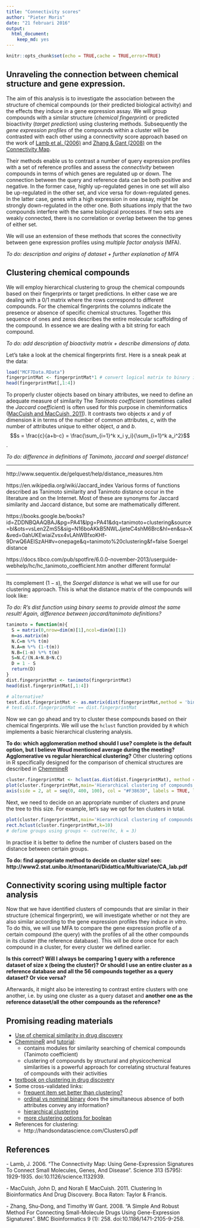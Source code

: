 ```yaml
---
title: "Connectivity scores"
author: "Pieter Moris"
date: "21 februari 2016"
output: 
  html_document:
    keep_md: yes
---
```


```r
knitr::opts_chunk$set(echo = TRUE,cache = TRUE,error=TRUE)
```

## Unraveling the connection between chemical structure and gene expression.

The aim of this analysis is to investigate the association between the structure of chemical compounds (or their predicted biological activity) and the effects they induce in a gene expression assay. We will group compounds with a similar structure (*chemical fingerprint*) or predicted bioactivity (*target prediction*) using clustering methods. Subsequently the *gene expression profiles* of the compounds within a cluster will be contrasted with each other using a connectivity score approach based on the work of [Lamb et al. (2006)](#lamb) and [Zhang & Gant (2008)](#zang) on the [Connectivity Map](https://www.broadinstitute.org/cmap/). 

Their methods enable us to contrast a number of query expression profiles with a set of reference profiles and assess the *connectivity* between compounds in terms of which genes are regulated up or down. The connection between the query and reference data can be both positive and negative. In the former case, highly up-regulated genes in one set will also be up-regulated in the other set, and vice versa for down-regulated genes. In the latter case, genes with a high expression in one assay, might be strongly down-regulated in the other one. Both situations imply that the two compounds interfere with the same biological processes. If two sets are weakly connected, there is no correlation or overlap between the top genes of either set.

We will use an extension of these methods that scores the connectivity between gene expression profiles using *multiple factor analysis* (MFA).

*To do: description and origins of dataset + further explanation of MFA*

## Clustering chemical compounds
We will employ hierarchical clustering to group the chemical compounds based on their fingerprints or target predictions. In either case we are dealing with a 0/1 matrix where the rows correspond to different compounds. For the chemical fingerprints the columns indicate the presence or absence of specific chemical structures. Together this sequence of ones and zeros describes the entire molecular scaffolding of the compound. In essence we are dealing with a bit string for each compound.

*To do: add description of bioactivity matrix + describe dimensions of data.*

Let's take a look at the chemical fingerprints first. Here is a sneak peak at the data:

```r
load("MCF7Data.RData")
fingerprintMat <- fingerprintMat*1 # convert logical matrix to binary integer matrix
head(fingerprintMat[,1:4])
```

To properly cluster objects based on binary attributes, we need to define an adequate measure of similarity The *Tanimoto coefficient* (sometimes called the *Jaccard coefficient*) is often used for this purpose in cheminformatics ([MacCuish and MacCuish, 2011](#chem)). It contrasts two objects *x* and *y* of dimension *k* in terms of the number of common attributes, *c*, with the number of attributes unique to either object, *a* and *b*. $$s = \frac{c}{a+b-c} = \frac{\sum_{i=1}^k x_i y_i}{\sum_{i=1}^k a_i^2}$$.

*To do: difference in definitions of Tanimoto, jaccard and soergel distance!*

***

http://www.sequentix.de/gelquest/help/distance_measures.htm

https://en.wikipedia.org/wiki/Jaccard_index Various forms of functions described as Tanimoto similarity and Tanimoto distance occur in the literature and on the Internet. Most of these are synonyms for Jaccard similarity and Jaccard distance, but some are mathematically different. 

https://books.google.be/books?id=ZDDNBQAAQBAJ&pg=PA41&lpg=PA41&dq=tanimoto+clustering&source=bl&ots=vsLen2ZmS5&sig=N16boAKkB5NWLJjeteC4shM6Brc&hl=en&sa=X&ved=0ahUKEwiaiZvsx4vLAhWBfxoKHf-9DrwQ6AEISzAH#v=onepage&q=tanimoto%20clustering&f=false Soergel distance

https://docs.tibco.com/pub/spotfire/6.0.0-november-2013/userguide-webhelp/hc/hc_tanimoto_coefficient.htm another different formula!

***

Its complement ($1-s$), the *Soergel distance* is what we will use for our clustering approach. This is what the distance matrix of the compounds will look like:

*To do: R's dist function using binary seems to provide almost the same result! Again, difference between jaccard/tanimoto definitions?*

```r
tanimoto = function(m){
  S = matrix(0,nrow=dim(m)[1],ncol=dim(m)[1])
  m=as.matrix(m)
  N.C=m %*% t(m)
  N.A=m %*% (1-t(m))
  N.B=(1-m) %*% t(m)
  S=N.C/(N.A+N.B+N.C)
  D = 1 - S
  return(D)
}
dist.fingerprintMat <- tanimoto(fingerprintMat)
head(dist.fingerprintMat[,1:4])

# alternative?
test.dist.fingerprintMat <- as.matrix(dist(fingerprintMat,method = 'binary'))
# test.dist.fingerprintMat == dist.fingerprintMat
```

Now we can go ahead and try to cluster these compounds based on their chemical fingerprints. We will use the `hclust` function provided by `R` which implements a basic hierarchical clustering analysis.

**To do: which agglomeration method should I use? complete is the default option, but I believe Woud mentioned average during the meeting?**
**Agglomerative vs regular hierarchical clustering?**
Other clustering options in R specifically designed for the comparison of chemical structures are described in [ChemmineR](https://www.bioconductor.org/packages/3.3/bioc/vignettes/ChemmineR/inst/doc/ChemmineR.html#clustering-identical-or-very-similar-compounds)

```r
cluster.fingerprintMat <- hclust(as.dist(dist.fingerprintMat), method = "average")
plot(cluster.fingerprintMat,main='Hierarchical clustering of compounds based on their chemical fingerprints',hang=-1,col = "#487AA1", col.main = "#F38630", col.lab = "#F38630", col.axis = "#7C8071",xlab="Compounds",sub="", lwd = 2)
axis(side = 2, at = seq(0, 400, 100), col = "#F38630", labels = TRUE, lwd = 2)
```

Next, we need to decide on an appropriate number of clusters and prune the tree to this size. For example, let's say we opt for ten clusters in total.

```r
plot(cluster.fingerprintMat,main='Hierarchical clustering of compounds based on their chemical fingerprints',hang=-1,col = "#487AA1", col.main = "#F38630", col.lab = "#F38630", col.axis = "#7C8071",xlab="Compounds",sub="", lwd = 2)
rect.hclust(cluster.fingerprintMat,k=10)
# define groups using groups <- cutree(hc, k = 3)
```

In practise it is better to define the number of clusters based on the distance between certain groups.

**To do: find appropriate method to decide on cluster size! see: http://www2.stat.unibo.it/montanari/Didattica/Multivariate/CA_lab.pdf **

## Connectivity scoring using multiple factor analysis

Now that we have identified clusters of compounds that are similar in their structure (chemical fingerprint), we will investigate whether or not they are also similar according to the gene expression profiles they induce *in vitro*. To do this, we will use MFA to compare the gene expression profile of a certain compound (the query) with the profiles of all the other compounds in its cluster (the reference database). This will be done once for each compound in a cluster, for every cluster we defined earlier. 

**Is this correct? Will I always be comparing 1 query with a reference dataset of size x (being the cluster)?**
**Or should I use an entire cluster as a reference database and all the 56 compounds together as a query dataset? Or vice versa?**

Afterwards, it might also be interesting to contrast entire clusters with one another, i.e. by using one cluster as a query dataset and **another one as the reference dataset/all the other compounds as the reference?**

## Promising reading materials

- [Use of chemical similarity in drug discovery](http://mcc.irb.hr/mcc_04/presentations/butina_d_mcc04_2.pdf)
- [ChemmineR](https://www.bioconductor.org/packages/3.3/bioc/vignettes/ChemmineR/inst/doc/ChemmineR.html#introduction) and [tutorial](http://chemmine.ucr.edu/help/): 
    + contains modules for similarity searching of chemical compounds (Tanimoto coefficient)
    + clustering of compounds by structural and physicochemical similarities is a powerful approach for correlating structural features of compounds with their activities
- [textbook on clustering in drug discovery](https://books.google.be/books?id=ZDDNBQAAQBAJ&pg=PA41&lpg=PA41&dq=tanimoto+clustering&source=bl&ots=vsLen2ZmS5&sig=N16boAKkB5NWLJjeteC4shM6Brc&hl=en&sa=X&ved=0ahUKEwiaiZvsx4vLAhWBfxoKHf-9DrwQ6AEISzAH#v=onepage&q=tanimoto%20clustering&f=false)
- Some cross-validated links:
    + [frequent item set better than clustering?](https://stats.stackexchange.com/questions/86318/clustering-a-binary-matrix)
    + [ordinal vs nominal binary](https://stats.stackexchange.com/questions/116856/hierarchical-or-two-step-cluster-analysis-for-binary-data?rq=1) does the simultaneous absence of both attributes convey any information?
    + [hierarchical clustering](https://stats.stackexchange.com/questions/2717/clustering-with-a-distance-matrix?rq=1)
    + [more clustering options for boolean](https://stats.stackexchange.com/questions/70113/cluster-large-boolean-dataset?rq=1)
- References for clustering:
    + http://handsondatascience.com/ClustersO.pdf

## References
<a name="lamb"></a>- Lamb, J. 2006. "The Connectivity Map: Using Gene-Expression Signatures To Connect Small Molecules, Genes, And Disease". Science 313 (5795): 1929-1935. doi:10.1126/science.1132939.

<a name="chem"></a>- MacCuish, John D, and Norah E MacCuish. 2011. Clustering In Bioinformatics And Drug Discovery. Boca Raton: Taylor & Francis.

<a name="zang"></a> - Zhang, Shu-Dong, and Timothy W Gant. 2008. "A Simple And Robust Method For Connecting Small-Molecule Drugs Using Gene-Expression Signatures". BMC Bioinformatics 9 (1): 258. doi:10.1186/1471-2105-9-258.

